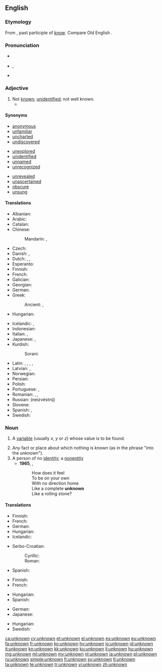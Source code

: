 ==English==

===Etymology===
From {{prefix|un|known|lang=en}}, past participle of ''[[know]]''. Compare Old English {{term|ungecnawen|lang=ang}}.

===Pronunciation===
* {{a|UK}} {{IPA|/ʌnˈnəʊn/|lang=en}}
* {{a|US}} {{enPR|ŭn-nōnʹ}}, {{IPA|/ʌnˈnoʊn/|lang=en}}
* {{audio|en-us-unknown.ogg|Audio (US)|lang=en}}

===Adjective===
{{en-adj|-}}

# Not [[known]]; [[unidentified]]; not well known.
#* {{quote-book|year=1898|author={{w|Winston Churchill (novelist)|Winston Churchill}}
|title={{w|The Celebrity}}|chapter=4
|passage=The Celebrity, by arts '''unknown''', induced Mrs. Judge Short and two other ladies to call at Mohair on an afternoon when Mr. Cooke was trying a trotter on the track. The three returned wondering and charmed with Mrs. Cooke; they were sure she had had no hand in the furnishing of that atrocious house.}}

====Synonyms====
{{top3}}
* [[anonymous]]
* [[unfamiliar]]
* [[uncharted]]
* [[undiscovered]]
{{mid3}}
* [[unexplored]]
* [[unidentified]]
* [[unnamed]]
* [[unrecognized]]
{{mid3}}
* [[unrevealed]]
* [[unascertained]]
* [[obscure]]
* [[unsung]]
{{bottom}}

====Translations====
{{trans-top|not known}}
* Albanian: {{t|sq|panjohur}}
* Arabic: {{t|ar|مجهول|tr=majhūl|sc=Arab}}
* Catalan: {{t+|ca|desconegut}}
* Chinese:
*: Mandarin: {{t+|cmn|未知|tr=wèizhī|sc=Hani}}, {{t+|cmn|不明|tr=bùmíng|sc=Hani}}
* Czech: {{t|cs|neznámý|m}}
* Danish: {{t|da|ubekendt}}, {{t|da|ukendt}}
* Dutch: {{t+|nl|onbekend}}, {{t|nl|ongekend}}, {{t|nl|ongeweten}}
* Esperanto: {{t|eo|nekonata}}
* Finnish: {{t+|fi|tuntematon}}
* French: {{t+|fr|inconnu}}
* Galician: {{t+|gl|descoñecido}}
* Georgian: {{t|ka|უცნობი|sc=Geor}}
* German: {{t+|de|unbekannt}}
* Greek:
*: Ancient: {{t|grc|ἄγνωστος|tr=agnōstos|sc=polytonic}}, {{t|grc|ἄγνωτος|tr=agnōtos|sc=polytonic}}
* Hungarian: {{t+|hu|ismeretlen}}
{{trans-mid}}
* Icelandic: {{t+|is|óþekktur|m}}, {{t|is|ókunnur|m}}
* Indonesian: {{t|id|tak diketahui}}
* Italian: {{t|it|ignoto}}, {{t+|it|sconosciuto}}
* Japanese: {{t+|ja|知られざる|tr=shirarezaru|sc=Jpan}}, {{t+|ja|未知|alt=未知の|tr= michi no|sc=Jpan}}
* Kurdish:
*: Sorani: {{t|ku|نه‌ناسراو}}
* Latin: {{t|la|incognitus}}, {{t|la|ignoratus}}, {{t|la|ignotus}}, {{t|la|nescitus}}, {{t+|la|obscurus}}
* Latvian: {{t|lv|nepazīstams}}, {{t|lv|svešs}}
* Norwegian: {{t|no|ukjent}}
* Persian: {{t+|fa|مجهول|tr=najhul|sc=fa-Arab}}
* Polish: {{t+|pl|nieznany}}
* Portuguese: {{t+|pt|desconhecido|m}}, {{t|pt|desconhecida|f}}
* Romanian: {{t+|ro|necunoscut}}, {{t+|ro|neștiut}}, {{t+|ro|obscur}}
* Russian: {{t+|ru|неизвестный}} (neizvéstnij)
* Slovene: {{t|sl|neznano}}
* Spanish: {{t+|es|ignoto}}, {{t+|es|desconocido}}
* Swedish: {{t+|sv|okänd}}
{{trans-bottom}}

===Noun===
{{en-noun}}

# {{context|algebra|lang=en}} A [[variable]] (usually ''x'', ''y'' or ''z'') whose value is to be found.
# Any fact or place about which nothing is known (as in the phrase "into the unknown").
# A person of no [[identity]]; a [[nonentity]]
#* '''1965''', {{w|Bob Dylan}}, {{w|Like a Rolling Stone}}
#*: How does it feel
#*: To be on your own
#*: With no direction home
#*: Like a complete '''unknown'''
#*: Like a rolling stone?

====Translations====
{{trans-top|variable}}
* Finnish: {{t+|fi|tuntematon}}
* French: {{t+|fr|inconnue|f}}
* German: {{t+|de|Unbekannte|f}}
* Hungarian: {{t+|hu|ismeretlen}}
* Icelandic: {{t|is|óþekkt stærð|f}}
{{trans-mid}}
* Serbo-Croatian:
*: Cyrillic: {{t|sh|непозната|f|sc=Cyrl}}
*: Roman: {{t+|sh|nepoznata|f}}
* Spanish: {{t|es|incógnita|f}}
{{trans-bottom}}

{{trans-top|fact or place}}
* Finnish: {{t+|fi|tuntematon}}
* French: {{t+|fr|inconnu|m}}
{{trans-mid}}
* Hungarian: {{t+|hu|ismeretlen}}
* Spanish: {{t+|es|desconocido|m}}
{{trans-bottom}}

{{trans-top|person of no identity}}
* German: {{t+|de|Unbekannter|m}}
* Japanese: {{t+|ja|名無し|tr=nanashi|sc=Jpan}}
{{trans-mid}}
* Hungarian: {{t+|hu|idegen}}
* Swedish: {{t+|sv|okänd}}
{{trans-bottom}}

[[ca:unknown]]
[[cy:unknown]]
[[et:unknown]]
[[el:unknown]]
[[es:unknown]]
[[eu:unknown]]
[[fa:unknown]]
[[fr:unknown]]
[[ko:unknown]]
[[hy:unknown]]
[[io:unknown]]
[[id:unknown]]
[[it:unknown]]
[[kn:unknown]]
[[kk:unknown]]
[[ku:unknown]]
[[li:unknown]]
[[hu:unknown]]
[[mg:unknown]]
[[ml:unknown]]
[[my:unknown]]
[[nl:unknown]]
[[ja:unknown]]
[[pl:unknown]]
[[ru:unknown]]
[[simple:unknown]]
[[fi:unknown]]
[[sv:unknown]]
[[tl:unknown]]
[[ta:unknown]]
[[te:unknown]]
[[tr:unknown]]
[[vi:unknown]]
[[zh:unknown]]